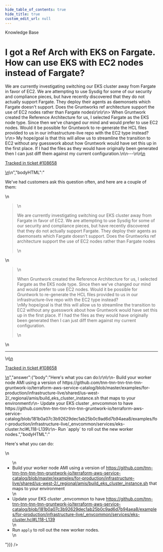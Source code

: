 ```yaml
---
hide_table_of_contents: true
hide_title: true
custom_edit_url: null
---
```



<head>
  <link rel="canonical" href="https://github.com/tnn-tnn-tnn-tnn-tnn-gruntwork-io/knowledge-base/discussions/432" />
</head>

<CenterLayout>
<span className="searchCategory">Knowledge Base</span>
<h1>I got a Ref Arch with EKS on Fargate. How can use EKS with EC2 nodes instead of Fargate?</h1>
<GitHub discussion={{"id":"D_kwDOF8slf84APoIk","number":432,"author":{"login":"rhoboat"},"title":"I got a Ref Arch with EKS on Fargate. How can use EKS with EC2 nodes instead of Fargate?","body":"\nWe've had customers ask this question often, and here are a couple of them:\r\n\r\n> We are currently investigating switching our EKS cluster away from Fargate in favor of EC2. We are attempting to use Sysdig for some of our security and compliance pieces, but have recently discovered that they do not actually support Fargate. They deploy their agents as daemonsets which Fargate doesn't support. Does the Gruntworks ref architecture support the use of EC2 nodes rather than Fargate nodes\r\n\r\n> When Gruntwork created the Reference Architecture for us, I selected Fargate as the EKS node type. Since then we've changed our mind and would prefer to use EC2 nodes. Would it be possible for Gruntwork to re-generate the HCL files provided to us in our infrastructure-live repo with the EC2 type instead? \r\n> My hope/goal is that this will allow us to streamline the transition to EC2 without any guesswork about how Gruntwork would have set this up in the first place. If I had the files as they would have originally been generated then I can just diff them against my current configuration.\n\n---\n\n<ins datetime=\"2022-05-24T22:49:40Z\">\n  <p><a href=\"https://support.gruntwork.io/hc/requests/108658\">Tracked in ticket #108658</a></p>\n</ins>\n","bodyHTML":"<p dir=\"auto\">We've had customers ask this question often, and here are a couple of them:</p>\n<blockquote>\n<p dir=\"auto\">We are currently investigating switching our EKS cluster away from Fargate in favor of EC2. We are attempting to use Sysdig for some of our security and compliance pieces, but have recently discovered that they do not actually support Fargate. They deploy their agents as daemonsets which Fargate doesn't support. Does the Gruntworks ref architecture support the use of EC2 nodes rather than Fargate nodes</p>\n</blockquote>\n<blockquote>\n<p dir=\"auto\">When Gruntwork created the Reference Architecture for us, I selected Fargate as the EKS node type. Since then we've changed our mind and would prefer to use EC2 nodes. Would it be possible for Gruntwork to re-generate the HCL files provided to us in our infrastructure-live repo with the EC2 type instead?<br>\nMy hope/goal is that this will allow us to streamline the transition to EC2 without any guesswork about how Gruntwork would have set this up in the first place. If I had the files as they would have originally been generated then I can just diff them against my current configuration.</p>\n</blockquote>\n<hr>\n<ins datetime=\"2022-05-24T22:49:40Z\">\n  <p dir=\"auto\"><a href=\"https://support.gruntwork.io/hc/requests/108658\" rel=\"nofollow\">Tracked in ticket #108658</a></p>\n</ins>","answer":{"body":"Here's what you can do:\r\n\r\n- Build your worker node AMI using a version of https://github.com/tnn-tnn-tnn-tnn-tnn-gruntwork-io/terraform-aws-service-catalog/blob/master/examples/for-production/infrastructure-live/shared/us-west-2/_regional/amis/build_eks_cluster_instance.sh that maps to your environment\r\n- Update your EKS cluster _envcommon to have https://github.com/tnn-tnn-tnn-tnn-tnn-gruntwork-io/terraform-aws-service-catalog/blob/181b0a07c3b92629dec1ab25b0c9ad6d7b94aea8/examples/for-production/infrastructure-live/_envcommon/services/eks-cluster.hcl#L118-L139\r\n- Run `apply` to roll out the new worker nodes.","bodyHTML":"<p dir=\"auto\">Here's what you can do:</p>\n<ul dir=\"auto\">\n<li>Build your worker node AMI using a version of <a href=\"https://github.com/tnn-tnn-tnn-tnn-tnn-gruntwork-io/terraform-aws-service-catalog/blob/master/examples/for-production/infrastructure-live/shared/us-west-2/_regional/amis/build_eks_cluster_instance.sh\">https://github.com/tnn-tnn-tnn-tnn-tnn-gruntwork-io/terraform-aws-service-catalog/blob/master/examples/for-production/infrastructure-live/shared/us-west-2/_regional/amis/build_eks_cluster_instance.sh</a> that maps to your environment</li>\n<li>Update your EKS cluster _envcommon to have <a href=\"https://github.com/tnn-tnn-tnn-tnn-tnn-gruntwork-io/terraform-aws-service-catalog/blob/181b0a07c3b92629dec1ab25b0c9ad6d7b94aea8/examples/for-production/infrastructure-live/_envcommon/services/eks-cluster.hcl#L118-L139\">https://github.com/tnn-tnn-tnn-tnn-tnn-gruntwork-io/terraform-aws-service-catalog/blob/181b0a07c3b92629dec1ab25b0c9ad6d7b94aea8/examples/for-production/infrastructure-live/_envcommon/services/eks-cluster.hcl#L118-L139</a></li>\n<li>Run <code class=\"notranslate\">apply</code> to roll out the new worker nodes.</li>\n</ul>"}}} />

</CenterLayout>
  

<!-- ##DOCS-SOURCER-START
{
  "sourcePlugin": "github-discussions",
  "hash": "9d62fdb810de5fcd2e637d142ea716ba"
}
##DOCS-SOURCER-END -->
